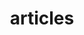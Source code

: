 ---
title: "articles"
description: "List of articles by author in the Astro News."
blocks:
  - name: "HEADER"
    title: "articles"
    description: "Lista De Autores."
  - name: "ATTENTION"
    description: "Estos autores estan referidos para fines didacticos y de aprendizaje"
---